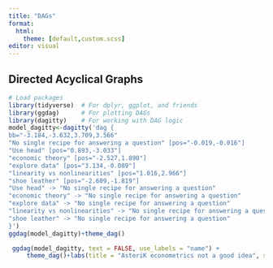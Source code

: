 ```yaml
---
title: "DAGs"
format:
  html:
    theme: [default,custom.scss]
editor: visual
---
```


## Directed Acyclical Graphs

```r
# Load packages
library(tidyverse)  # For dplyr, ggplot, and friends
library(ggdag)      # For plotting DAGs
library(dagitty)    # For working with DAG logic
model_dagitty<-dagitty('dag {
bb="-3.184,-3.632,3.709,3.566"
"No single recipe for answering a question" [pos="-0.019,-0.016"]
"Use head" [pos="0.893,-3.033"]
"economic theory" [pos="-2.527,1.890"]
"explore data" [pos="3.134,-0.089"]
"linearity vs nonlinearities" [pos="1.016,2.966"]
"shoe leather" [pos="-2.609,-1.819"]
"Use head" -> "No single recipe for answering a question"
"economic theory" -> "No single recipe for answering a question"
"explore data" -> "No single recipe for answering a question"
"linearity vs nonlinearities" -> "No single recipe for answering a question"
"shoe leather" -> "No single recipe for answering a question"
}')
ggdag(model_dagitty)+theme_dag()
```

```r
 ggdag(model_dagitty, text = FALSE, use_labels = "name") +
     theme_dag()+labs(title = "AsteriK econometrics not a good idea", subtitle = "Finding possible solutions of a problem in observed data is more than simply \n running regressions. It demands holistic thinking.")
```
